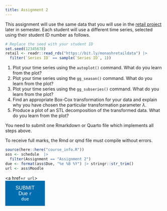 ```yaml
---
title: Assignment 2
---
```


This assignment will use the same data that you will use in the [retail project](Project.qmd) later in semester. Each student will use a different time series, selected using their student ID number as follows.

```r
# Replace the seed with your student ID
set.seed(12345678)
retail <- readr::read_rds("https://bit.ly/monashretaildata") |>
  filter(`Series ID` == sample(`Series ID`, 1))
```

  1. Plot your time series using the `autoplot()` command. What do you learn from the plot?
  2. Plot your time series using the `gg_season()` command. What do you learn from the plot?
  3. Plot your time series using the `gg_subseries()` command. What do you learn from the plot?
  4. Find an appropriate Box-Cox transformation for your data and explain why you have chosen the particular transformation parameter $\lambda$.
  5. Produce a plot of an STL decomposition of the transformed data. What do you learn from the plot?

You need to submit one Rmarkdown or Quarto file which implements all steps above.

To receive full marks, the Rmd or qmd file must compile without errors.

```r
source(here::here("course_info.R"))
ass <- schedule  |>
  filter(Assignment == "Assignment 2")
due <- format(ass$Due, "%e %B %Y") |> stringr::str_trim()
url <- ass$Moodle
```

<style>
.block {
  display: block;
  width: 25%;
  border: none;
  color: #FFF;
  background-color: #006dae;
  padding: 14px 28px;
  font-size: 16px;
  cursor: pointer;
  text-align: center;
}
</style>

<a href=`r url`><button type="button" class="block">SUBMIT<br>Due `r due`</button></a>
